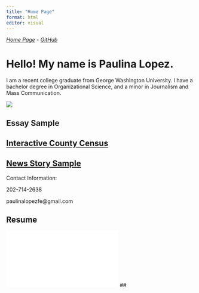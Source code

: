 ```yaml
---
title: "Home Page"
format: html
editor: visual
---
```


[*Home Page*](https://109c7fdfde49495f9a447f4665fac5f5.app.posit.cloud/p/7b6fe232/) - [*GitHub*](https://github.com/paulopgw)

# Hello! My name is Paulina Lopez.

I am a recent college graduate from George Washington University. I have a bachelor degree in Organizational Science, and a minor in Journalism and Mass Communication.

![](DSC02177%202.jpg)

## Essay Sample

## [Interactive County Census](https://109c7fdfde49495f9a447f4665fac5f5.app.posit.cloud/p/0387c424/)

## [News Story Sample](https://109c7fdfde49495f9a447f4665fac5f5.app.posit.cloud/p/dec50f11/)

Contact Information:

202-714-2638

paulinalopezfe\@gmail.com

## Resume

[![](PaulinaLopezfelix_resume%20(1).pdf){fig-align="center"}](https://www.linkedin.com/in/paulina-lopez-a463671a2/) \##
